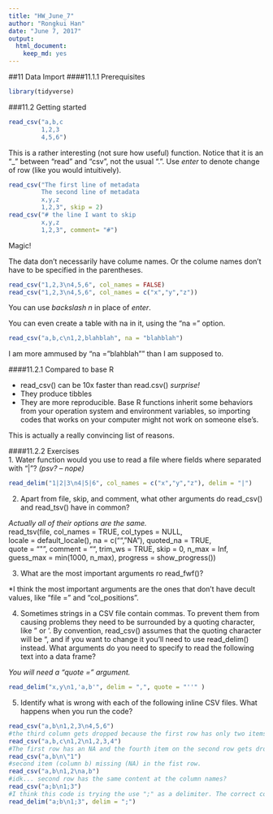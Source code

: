 ```yaml
---
title: "HW_June_7"
author: "Rongkui Han"
date: "June 7, 2017"
output: 
  html_document: 
    keep_md: yes
---
```

##11 Data Import
####11.1.1 Prerequisites
```r
library(tidyverse)
```

###11.2 Getting started
```r
read_csv("a,b,c
         1,2,3
         4,5,6")
```

This is a rather interesting (not sure how useful) function. Notice that it is an "_" between "read" and "csv", not the usual ".". Use *enter* to denote change of row (like you would intuitively).   

```r
read_csv("The first line of metadata
         The second line of metadata
         x,y,z
         1,2,3", skip = 2)
read_csv("# the line I want to skip
         x,y,z
         1,2,3", comment= "#")
```

Magic!  

The data don't necessarily have colume names. Or the colume names don't have to be specified in the parentheses.   
```r
read_csv("1,2,3\n4,5,6", col_names = FALSE)
read_csv("1,2,3\n4,5,6", col_names = c("x","y","z"))
```

You can use *backslash n* in place of *enter*.  

You can even create a table with na in it, using the "na =" option.   
```r
read_csv("a,b,c\n1,2,blahblah", na = "blahblah")
```

I am more ammused by "na = "blahblah"" than I am supposed to.   

####11.2.1 Compared to base R  

+ read_csv() can be 10x faster than read.csv() *surprise!*  
+ They produce tibbles  
+ They are more reproducible. Base R functions inherit some behaviors from your operation system and environment variables, so importing codes that works on your computer might not work on someone else's.  

This is actually a really convincing list of reasons.  

####11.2.2 Exercises  
1. Water function would you use to read a file where fields where separated with "|"? *(psv? -- nope)*  

```r
read_delim("1|2|3\n4|5|6", col_names = c("x","y","z"), delim = "|")
```

2. Apart from file, skip, and comment, what other arguments do read_csv() and read_tsv() have in common?  

*Actually all of their options are the same.*  
read_tsv(file, col_names = TRUE, col_types = NULL,  
  locale = default_locale(), na = c("", "NA"), quoted_na = TRUE,  
  quote = "\"", comment = "", trim_ws = TRUE, skip = 0, n_max = Inf,  
  guess_max = min(1000, n_max), progress = show_progress())  
  
3. What are the most important arguments ro read_fwf()?  

*I think the most important arguments are the ones that don't have decult values, like "file =" and "col_positions".   

4. Sometimes strings in a CSV file contain commas. To prevent them from causing problems they need to be surrounded by a quoting character, like " or '. By convention, read_csv() assumes that the quoting character will be ", and if you want to change it you’ll need to use read_delim() instead. What arguments do you need to specify to read the following text into a data frame?   

*You will need a "quote =" argument.*   
```r
read_delim("x,y\n1,'a,b'", delim = ",", quote = "''" )

```

5. Identify what is wrong with each of the following inline CSV files. What happens when you run the code?  

```r
read_csv("a,b\n1,2,3\n4,5,6") 
#the third column gets dropped because the first row has only two items.
read_csv("a,b,c\n1,2\n1,2,3,4") 
#The first row has an NA and the fourth item on the second row gets dropped. The problem is that the rows are not of the same length.  
read_csv("a,b\n\"1")
#second item (column b) missing (NA) in the fist row.  
read_csv("a,b\n1,2\na,b")
#idk... second row has the same content at the column names?
read_csv("a;b\n1;3")
#I think this code is trying the use ";" as a delimiter. The correct code for taht purpose would be:
read_delim("a;b\n1;3", delim = ";")
```




